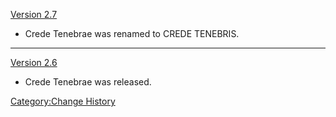 [[Version 2.7]]
* Crede Tenebrae was renamed to CREDE TENEBRIS.
----
[[Version 2.6]]
* Crede Tenebrae was released.
<noinclude>[[Category:Change History]]</noinclude>
